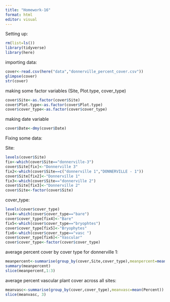 ```yaml
---
title: "Homework-16"
format: html
editor: visual
---
```


Setting up:

```r
rm(list=ls())
library(tidyverse)
library(here)
```

importing data:

```r
cover<-read.csv(here("data","donnerville_percent_cover.csv"))
glimpse(cover)
str(cover)
```

making some factor variables (Site, Plot.type, cover_type)

```r
cover$Site<-as.factor(cover$Site)
cover$Plot.type<-as.factor(cover$Plot.type)
cover$cover_type<-as.factor(cover$cover_type)
```

making date variable

```r
cover$Date<-dmy(cover$Date)
```

Fixing some data:

Site:

```r
levels(cover$Site)
fix<-which(cover$Site=="donnerville-3")
cover$Site[fix]<-"Donnerville 3"
fix2<-which(cover$Site==c("donnerville 1","DONNERVILLE - 1"))
cover$Site[fix2]<-"Donnerville 1"
fix3<-which(cover$Site=="donnerville 2")
cover$Site[fix3]<-"Donnerville 2"
cover$Site<-factor(cover$Site)
```

cover_type:

```r
levels(cover$cover_type)
fix4<-which(cover$cover_type=="bare")
cover$cover_type[fix4]<-"Bare"
fix5<-which(cover$cover_type=="bryophtes")
cover$cover_type[fix5]<-"Bryophytes"
fix6<-which(cover$cover_type=="vasc ")
cover$cover_type[fix6]<-"Vascular"
cover$cover_type<-factor(cover$cover_type)
```

average percent cover by cover type for donnerville 1:

```r
meanpercent<-summarise(group_by(cover,Site,cover_type),meanpercent=mean(Percent))
summary(meanpercent)
slice(meanpercent,1:3)
```

average percent vascular plant cover across all sites:

```r
meanvasc<-summarise(group_by(cover,cover_type),meanvasc=mean(Percent))
slice(meanvasc, 3)
```
